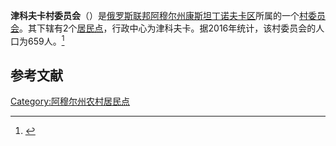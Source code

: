 {{Infobox Settlement
| official_name = 津科夫卡村委员会
| native_name = Зеньковский сельсовет
| settlement_type = [[村委员会|村委员会]]
| subdivision_type = [[国家|国家]]
| subdivision_type1 = [[俄罗斯行政区划|州]]
| subdivision_type2 = [[区_(苏联)|区]]
| subdivision_name = {{RUS}}
| subdivision_name1 = [[阿穆尔州|阿穆尔州]]
| subdivision_name2 = [[康斯坦丁诺夫卡区|康斯坦丁诺夫卡区]]
| seat_type = 行政中心
| seat = 津科夫卡
| population_as_of=2016
| population_footnotes = <ref name=amurstat />
| population_total = 659
| coordinates_display = inline,title
| latd = 49 | latm = 54 | lats = 47 | latNS = N
| longd = 128 | longm = 22 | longs = 21 | longEW = E
| timezone = [[雅库茨克时间|MSK+6]]
| utc_offset = +9
| blank_name = [[俄罗斯市政土地区划代码|OKTMO编码]]
| blank_info = [http://classif.spb.ru/classificators/view/tma.php?st=A&kr=1&kod=10630412 10630412]
}}
'''津科夫卡村委员会'''（{{lang-ru|Зеньковский сельсовет}}）是[[俄罗斯联邦|俄罗斯联邦]][[阿穆尔州|阿穆尔州]][[康斯坦丁诺夫卡区|康斯坦丁诺夫卡区]]所属的一个[[村委员会|村委员会]]。其下辖有2个[[居民点|居民点]]，行政中心为津科夫卡。据2016年统计，该村委员会的人口为659人。<ref name=amurstat>{{cite web |url=http://amurstat.gks.ru/wps/wcm/connect/rosstat_ts/amurstat/resources/d600c10043769f3eb9effbdd898fc419/07_1_4.htm |title=Оценка численности населения по городским округам, муниципальным районам, городским и сельским поселениям Амурской области на 1 января 2016 года |language=ru |accessdate=2016-04-21 |archiveurl=https://www.webcitation.org/6gvsqa6qi?url=http://amurstat.gks.ru/wps/wcm/connect/rosstat_ts/amurstat/resources/d600c10043769f3eb9effbdd898fc419/07_1_4.htm |archivedate=2016-04-21 |deadurl=yes }}</ref>

== 参考文献 ==
{{reflist}}

{{Russia-stub}}

[[Category:阿穆尔州农村居民点|Category:阿穆尔州农村居民点]]